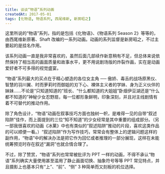 ```yaml
---
title: 谈谈“物语”系列动画
createdAt: 2017-05-01
tags: [化物语, 物语系列, 西尾维新, 新房昭之]
---
```


这里所说的“物语”系列，指的是包括《化物语》、《物语系列 Season 2》等等的，由西尾维新原著、Shaft 改编的一系列动画。动画的系列监督是新房昭之，不过主要起的是挂名作用。

该系列动画一直是我非常喜欢的，虽然后面几部续作新意稍有不足，但总体来说依然保持了相当高的画面质量和故事水平，更不用说剧场版的炸裂作画，实在是动画爱好者不可多得的视觉盛宴。

“物语”系列最大的买点在于精心塑造的各位女主角 ── 傲娇、毒舌的战场原黑仪、智慧的羽川翼、时而萝莉时而御姐的刃下心、裸体主义者的学妹、身为正义伙伴的妹妹……不论是“只知道知道的”班长、“什么都知道的大姐姐”卧烟伊豆湖还是“什么都不知道的”神秘少女忍野扇，每一位都形象鲜明，印象深刻，并且对主线剧情有着不可替代的推动作用。

除了角色设计，“物语”动画在叙事技巧方面也独树一帜，是难得一见的自带“叙述陷阱”佳作，而上面提到的三位“知不知道”的少女经常是其中重要的组成部分。（另一部我很喜欢的动画《冰菓》中也有类似的“叙述陷阱”推动的片段，喜欢这类作品的可以顺便一看。）“叙述陷阱”作为写作技巧，常常会有整体上的逻辑问题这样的副作用，“物语”中的解决办法是把它作为回忆或者推理的一部分展现，这样在未能统筹预览时存在叙述“漏洞”也就合情合理了。

不过，除了赞赏，“物语”系列也常常被批评为 PPT 一样的动画，不得不承认“物语”系列确实大量使用甚至滥用了静止画面切换、抽象符号等等 PPT 常见特点，并且摄影上也基本只有“上”、“前”、“侧” 3 种简单而又刻板的机位选择。
